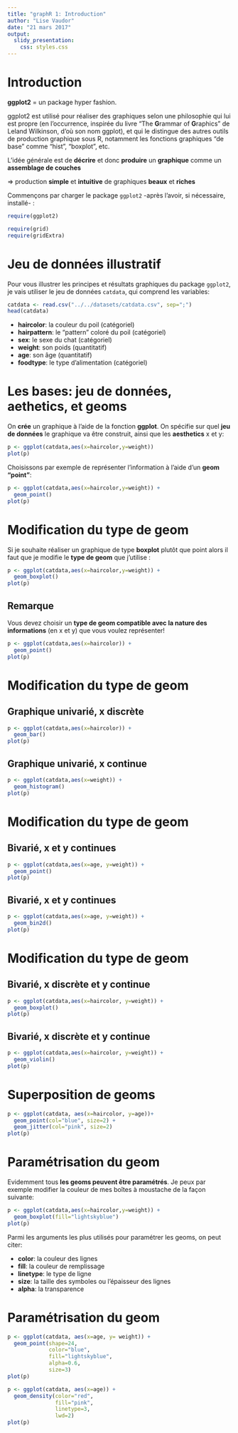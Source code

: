 ```yaml
---
title: "graphR 1: Introduction"
author: "Lise Vaudor"
date: "21 mars 2017"
output: 
  slidy_presentation:
    css: styles.css 
---
```





# Introduction

<div id="left">

**ggplot2** = un package hyper fashion. 

ggplot2 est utilisé pour réaliser des graphiques selon une philosophie qui lui est propre (en l'occurrence, inspirée du livre "The **G**rammar of **G**raphics" de Leland Wilkinson, d'où son nom ggplot), et qui le distingue des autres outils de production graphique sous R, notamment les fonctions graphiques "de base" comme "hist", "boxplot", etc.

</div>

<div id="right">
L'idée générale est de **décrire** et donc **produire** un **graphique** comme un **assemblage de couches**

=> production **simple** et **intuitive** de graphiques **beaux** et **riches**


Commençons par charger le package `ggplot2` -après l'avoir, si nécessaire, installé- :

```r
require(ggplot2)
```

</div>


```r
require(grid)
require(gridExtra)
```

# Jeu de données illustratif

<div id="left">
Pour vous illustrer les principes et résultats graphiques du package `ggplot2`, je vais utiliser le jeu de données `catdata`, qui comprend les variables:

```r
catdata <- read.csv("../../datasets/catdata.csv", sep=";")
head(catdata)
```

</div>
<div id="right">
- **haircolor**: la couleur du poil (catégoriel)
- **hairpattern**: le "pattern" coloré du poil (catégoriel)
- **sex**: le sexe du chat (catégoriel)
- **weight**: son poids (quantitatif)
- **age**: son âge (quantitatif)
- **foodtype**: le type d'alimentation (catégoriel)

</div>



# Les bases: jeu de données, aethetics, et geoms

<div id="left">
On **crée** un graphique à l'aide de la fonction **ggplot**. On 
spécifie sur quel **jeu de données** le graphique va être construit, ainsi que les **aesthetics** x et y:

```r
p <- ggplot(catdata,aes(x=haircolor,y=weight))
plot(p)
```
</div>

<div id="left">

Choisissons par exemple de représenter l'information à l'aide d'un **geom "point"**:

```r
p <- ggplot(catdata,aes(x=haircolor,y=weight)) +
  geom_point()
plot(p)
```
</div>


# Modification du type de geom

<div id="left">
Si je souhaite réaliser un graphique de type **boxplot** plutôt que point alors il faut que je modifie le **type de geom** que j'utilise :  

```r
p <- ggplot(catdata,aes(x=haircolor,y=weight)) +
  geom_boxplot()
plot(p)
```
</div>

<div id="right">

## Remarque
Vous devez choisir un **type de geom compatible avec la nature des informations** (en x et y) que vous voulez représenter!

```r
p <- ggplot(catdata,aes(x=haircolor)) +
  geom_point()
plot(p)
```
</div>

# Modification du type de geom

<div id="left">
## Graphique univarié, x discrète

```r
p <- ggplot(catdata,aes(x=haircolor)) +
  geom_bar()
plot(p)
```
</div>

<div id="right">  

## Graphique univarié, x continue
```r
p <- ggplot(catdata,aes(x=weight)) +
  geom_histogram()
plot(p)
```
</div>



# Modification du type de geom

<div id="left">
## Bivarié, x et y continues
```r
p <- ggplot(catdata,aes(x=age, y=weight)) +
  geom_point()
plot(p)
```
</div>

<div id="right">
## Bivarié, x et y continues
```r
p <- ggplot(catdata,aes(x=age, y=weight)) +
  geom_bin2d()
plot(p)
```
</div>


# Modification du type de geom

<div id="left">
## Bivarié, x discrète et y continue
```r
p <- ggplot(catdata,aes(x=haircolor, y=weight)) +
  geom_boxplot()
plot(p)
```
</div>

<div id="right">
## Bivarié, x discrète et y continue
```r
p <- ggplot(catdata,aes(x=haircolor, y=weight)) +
  geom_violin()
plot(p)
```
</div>


# Superposition de geoms

<div id="left">
```r
p <- ggplot(catdata, aes(x=haircolor, y=age))+
  geom_point(col="blue", size=2) +
  geom_jitter(col="pink", size=2)
plot(p)
```

</div>



# Paramétrisation du geom

<div id="left">

Evidemment tous **les geoms peuvent être paramétrés**. Je peux par exemple modifier la couleur de mes boîtes à moustache de la façon suivante:


```r
p <- ggplot(catdata,aes(x=haircolor,y=weight)) +
  geom_boxplot(fill="lightskyblue")
plot(p)
```
</div>

<div id="right">
Parmi les arguments les plus utilisés pour paramétrer les geoms, on peut citer: 

- **color**: la couleur des lignes
- **fill**: la couleur de remplissage
- **linetype**: le type de ligne
- **size**: la taille des symboles ou l'épaisseur des lignes
- **alpha**: la transparence
</div>

# Paramétrisation du geom

<div id="left">
```r
p <- ggplot(catdata, aes(x=age, y= weight)) +
  geom_point(shape=24,
             color="blue",
             fill="lightskyblue",
             alpha=0.6,
             size=3)
plot(p)
```
</div>
<div id="right">
```r
p <- ggplot(catdata, aes(x=age)) +
  geom_density(color="red",
               fill="pink",
               linetype=3,
               lwd=2)
plot(p)

```
</div>
